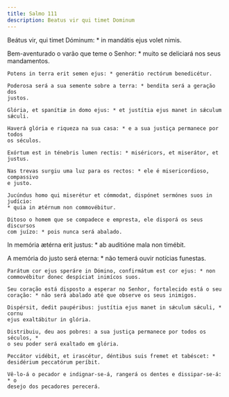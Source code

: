 ```yaml
---
title: Salmo 111
description: Beatus vir qui timet Dominum
---
```


<div class="side-by-side not-content">

Beátus vir, qui timet Dóminum: * in mandátis ejus volet nimis.

  <span>
    Bem-aventurado o varão que teme o Senhor: * muito se deliciará nos seus
    mandamentos.

    Potens in terra erit semen ejus: * generátio rectórum benedicétur.

    Poderosa será a sua semente sobre a terra: * bendita será a geração dos
    justos.

    Glória, et spanítiæ in domo ejus: * et justítia ejus manet in sǽculum
    sǽculi.

    Haverá glória e riqueza na sua casa: * e a sua justiça permanece por todos
    os séculos.

    Exórtum est in ténebris lumen rectis: * miséricors, et miserátor, et justus.

    Nas trevas surgiu uma luz para os rectos: * ele é misericordioso, compassivo
    e justo.

    Jucúndus homo qui miserétur et cómmodat, dispónet sermónes suos in judício:
    * quia in ætérnum non commovébitur.

    Ditoso o homem que se compadece e empresta, ele disporá os seus discursos
    com juízo: * pois nunca será abalado.
  </span>

In memória ætérna erit justus: * ab auditióne mala non timébit.

  <span>
    A memória do justo será eterna: * não temerá ouvir notícias funestas.

    Parátum cor ejus speráre in Dómino, confirmátum est cor ejus: * non
    commovébitur donec despíciat inimícos suos.

    Seu coração está disposto a esperar no Senhor, fortalecido está o seu
    coração: * não será abalado até que observe os seus inimigos.

    Dispérsit, dedit paupéribus: justítia ejus manet in sǽculum sǽculi, * cornu
    ejus exaltábitur in glória.

    Distribuiu, deu aos pobres: a sua justiça permanece por todos os séculos, *
    o seu poder será exaltado em glória.

    Peccátor vidébit, et irascétur, déntibus suis fremet et tabéscet: *
    desidérium peccatórum períbit.

    Vê-lo-á o pecador e indignar-se-á, rangerá os dentes e dissipar-se-á: * o
    desejo dos pecadores perecerá.

</div>
